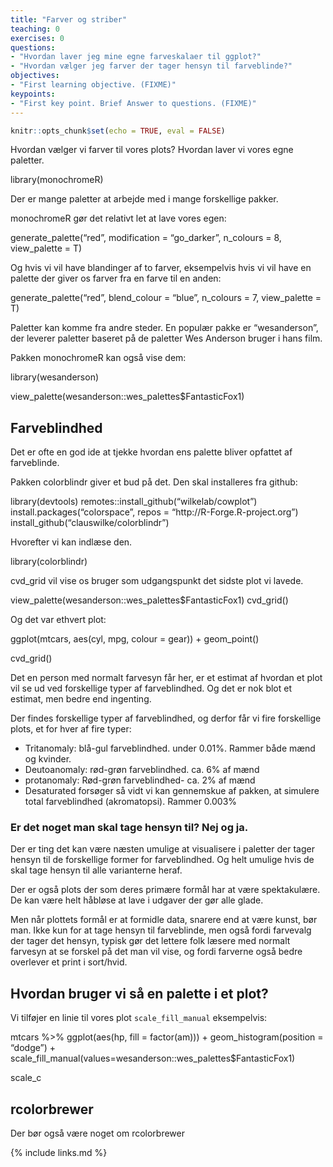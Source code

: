 ```yaml
---
title: "Farver og striber"
teaching: 0
exercises: 0
questions:
- "Hvordan laver jeg mine egne farveskalaer til ggplot?"
- "Hvordan vælger jeg farver der tager hensyn til farveblinde?"
objectives:
- "First learning objective. (FIXME)"
keypoints:
- "First key point. Brief Answer to questions. (FIXME)"
---
```




```r
knitr::opts_chunk$set(echo = TRUE, eval = FALSE)
```

Hvordan vælger vi farver til vores plots? Hvordan laver vi vores 
egne paletter.


library(monochromeR)

Der er mange paletter at arbejde med i mange forskellige pakker.

monochromeR gør det relativt let at lave vores egen:

generate_palette("red", modification = "go_darker",
                 n_colours = 8, view_palette = T)

Og hvis vi vil have blandinger af to farver, eksempelvis hvis vi vil 
have en palette der giver os farver fra en farve til en anden:

generate_palette("red", blend_colour = "blue",
                 n_colours = 7, view_palette = T)


Paletter kan komme fra andre steder. En populær pakke er "wesanderson", der 
leverer paletter baseret på de paletter Wes Anderson bruger i hans film. 

Pakken monochromeR kan også vise dem:


library(wesanderson)

view_palette(wesanderson::wes_palettes$FantasticFox1)

## Farveblindhed

Det er ofte en god ide at tjekke hvordan ens palette bliver opfattet af farveblinde.

Pakken colorblindr giver et bud på det. Den skal installeres fra github:


library(devtools)
remotes::install_github("wilkelab/cowplot")
install.packages("colorspace", repos = "http://R-Forge.R-project.org")
install_github("clauswilke/colorblindr")

Hvorefter vi kan indlæse den.

library(colorblindr)

cvd_grid vil vise os bruger som udgangspunkt det sidste plot vi lavede.

view_palette(wesanderson::wes_palettes$FantasticFox1)
cvd_grid()


Og det var ethvert plot:


ggplot(mtcars, aes(cyl, mpg, colour = gear)) + 
  geom_point()

cvd_grid()


Det en person med normalt farvesyn får her, er et estimat af hvordan et plot vil se ud ved forskellige typer af farveblindhed. Og det er nok blot et estimat, men bedre end ingenting.

Der findes forskellige typer af farveblindhed, og derfor får vi fire forskellige plots, et for hver af fire typer:

* Tritanomaly: blå-gul farveblindhed. under 0.01%. Rammer både mænd og kvinder.
* Deutoanomaly: rød-grøn farveblindhed. ca. 6% af mænd
* protanomaly: Rød-grøn farveblindhed- ca. 2% af mænd
* Desaturated forsøger så vidt vi kan gennemskue af pakken, at simulere
total farveblindhed (akromatopsi). Rammer 0.003% 

### Er det noget man skal tage hensyn til? Nej og ja. 

Der er ting det kan være næsten umulige at visualisere i
paletter der tager hensyn til de forskellige former for
farveblindhed. Og helt umulige hvis de skal tage hensyn til 
alle varianterne heraf.

Der er også plots der som deres primære formål har at være
spektakulære. De kan være helt håbløse at lave i udgaver der gør alle glade.

Men når plottets formål er at formidle data, snarere end at
være kunst, bør man. Ikke kun for at tage hensyn til
farveblinde, men også fordi farvevalg der tager det hensyn,
typisk gør det lettere folk læsere med normalt farvesyn at se
forskel på det man vil vise, og fordi farverne også bedre
overlever et print i sort/hvid.

## Hvordan bruger vi så en palette i et plot?

Vi tilføjer en linie til vores plot `scale_fill_manual` eksempelvis:


mtcars %>% 
  ggplot(aes(hp, fill = factor(am))) +
  geom_histogram(position = "dodge") +
  scale_fill_manual(values=wesanderson::wes_palettes$FantasticFox1)
  

scale_c


## rcolorbrewer
Der bør også være noget om rcolorbrewer

{% include links.md %}

